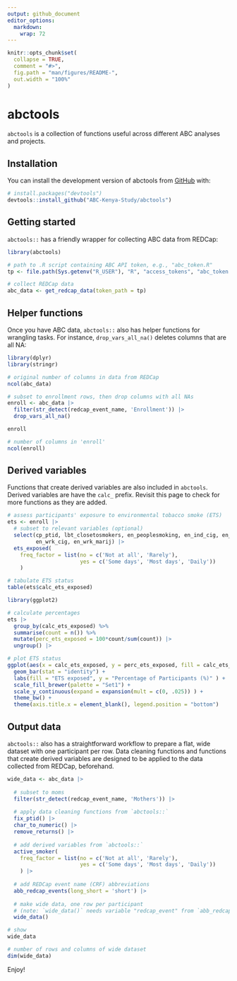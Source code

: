 ```yaml
---
output: github_document
editor_options: 
  markdown: 
    wrap: 72
---
```


<!-- README.md is generated from README.Rmd. Please edit that file -->

```r
knitr::opts_chunk$set(
  collapse = TRUE,
  comment = "#>",
  fig.path = "man/figures/README-",
  out.width = "100%"
)
```

# abctools

<!-- badges: start -->

<!-- badges: end -->

`abctools` is a collection of functions useful across different ABC
analyses and projects.

## Installation

You can install the development version of abctools from
[GitHub](https://github.com/) with:

``` r
# install.packages("devtools")
devtools::install_github("ABC-Kenya-Study/abctools")
```

## Getting started

`abctools::` has a friendly wrapper for collecting ABC data from REDCap:

```r
library(abctools)

# path to .R script containing ABC API token, e.g., "abc_token.R"
tp <- file.path(Sys.getenv("R_USER"), "R", "access_tokens", "abc_token.R")

# collect REDCap data
abc_data <- get_redcap_data(token_path = tp)
```

## Helper functions

Once you have ABC data, `abctools::` also has helper functions for
wrangling tasks. For instance, `drop_vars_all_na()` deletes columns that
are all NA:

```r

library(dplyr)
library(stringr)

# original number of columns in data from REDCap
ncol(abc_data)

# subset to enrollment rows, then drop columns with all NAs
enroll <- abc_data |>
  filter(str_detect(redcap_event_name, 'Enrollment')) |>
  drop_vars_all_na()

enroll

# number of columns in 'enroll'
ncol(enroll)
```

## Derived variables

Functions that create derived variables are also included in `abctools`.
Derived variables are have the `calc_` prefix. Revisit this page to
check for more functions as they are added.

```r

# assess participants' exposure to environmental tobacco smoke (ETS)
ets <- enroll |> 
  # subset to relevant variables (optional)
  select(cp_ptid, lbt_closetosmokers, en_peoplesmoking, en_ind_cig, en_ind_marig, 
         en_wrk_cig, en_wrk_marij) |> 
  ets_exposed(
    freq_factor = list(no = c('Not at all', 'Rarely'), 
                       yes = c('Some days', 'Most days', 'Daily'))
    )

# tabulate ETS status
table(ets$calc_ets_exposed)
```

```r

library(ggplot2)

# calculate percentages
ets |> 
  group_by(calc_ets_exposed) %>% 
  summarise(count = n()) %>% 
  mutate(perc_ets_exposed = 100*count/sum(count)) |> 
  ungroup() |>

# plot ETS status
ggplot(aes(x = calc_ets_exposed, y = perc_ets_exposed, fill = calc_ets_exposed)) + 
  geom_bar(stat = "identity") +
  labs(fill = "ETS exposed", y = "Percentage of Participants (%)" ) +
  scale_fill_brewer(palette = "Set1") + 
  scale_y_continuous(expand = expansion(mult = c(0, .025)) ) +
  theme_bw() + 
  theme(axis.title.x = element_blank(), legend.position = "bottom") 
```

## Output data

`abctools::` also has a straightforward workflow to prepare a flat, wide
dataset with one participant per row. Data cleaning functions and
functions that create derived variables are designed to be applied to
the data collected from REDCap, beforehand.

```r

wide_data <- abc_data |> 
  
  # subset to moms
  filter(str_detect(redcap_event_name, 'Mothers')) |> 
  
  # apply data cleaning functions from `abctools::`
  fix_ptid() |>
  char_to_numeric() |>
  remove_returns() |>
  
  # add derived variables from `abctools::`
  active_smoker(
    freq_factor = list(no = c('Not at all', 'Rarely'), 
                       yes = c('Some days', 'Most days', 'Daily')) 
    ) |> 
  
  # add REDCap event name (CRF) abbreviations
  abb_redcap_events(long_short = 'short') |> 
  
  # make wide data, one row per participant 
  # (note: `wide_data()` needs variable "redcap_event" from `abb_redcap_events()`)
  wide_data()

# show
wide_data

# number of rows and columns of wide dataset
dim(wide_data)
```

Enjoy!
